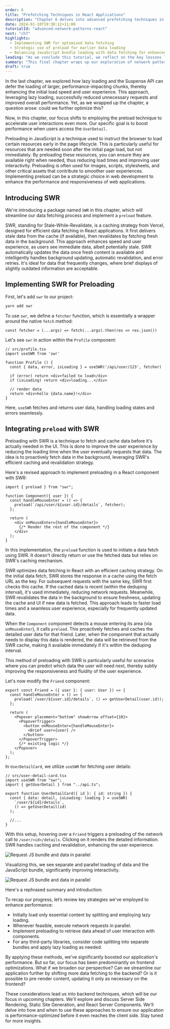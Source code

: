 ```yaml
---
order: 6
title: "Prefetching Techniques in React Applications"
description: "Chapter 6 delves into advanced prefetching techniques in React applications, using SWR for efficient data fetching. It highlights how to enhance application responsiveness and user experience through strategic data loading and parallel network requests."
date: 2024-01-10T19:38:12+11:00
tutorialId: "advanced-network-patterns-react"
next: "ch7"
highlights:
  - Implementing SWR for optimized data fetching
  - Strategic use of preload for earlier data loading
  - Balancing JavaScript bundle loading with data fetching for enhanced interactivity
leading: "As we conclude this tutorial, we reflect on the key lessons learned and set the stage for exploring server-side technology and its impact on application performance."
summary: "This final chapter wraps up our exploration of network patterns in React. We've covered parallel requests, code splitting, and prefetching to improve performance. Up next, we'll explore server-side technologies to further enhance application performance."
draft: true
---
```


In the last chapter, we explored how lazy loading and the Suspense API can defer the loading of larger, performance-impacting chunks, thereby enhancing the initial load speed and user experience. This approach, leveraging lazy loading, successfully reduced unnecessary requests and improved overall performance. Yet, as we wrapped up the chapter, a question arose: could we further optimize this?

Now, in this chapter, our focus shifts to employing the preload technique to accelerate user interactions even more. Our specific goal is to boost performance when users access the `UserDetail`.

<InfoBox title="Understanding Preload in JavaScript">
  Preloading in JavaScript is a technique used to instruct the browser to load certain resources early in the page lifecycle. This is particularly useful for resources that are needed soon after the initial page load, but not immediately. By preloading these resources, you can ensure they are available right when needed, thus reducing load times and improving user interactivity. Preloading is often used for images, scripts, stylesheets, and other critical assets that contribute to smoother user experiences. Implementing preload can be a strategic choice in web development to enhance the performance and responsiveness of web applications.
</InfoBox>

## Introducing SWR

We're introducing a package named `SWR` in this chapter, which will streamline our data fetching process and implement a `preload` feature.

<InfoBox>
  SWR, standing for Stale-While-Revalidate, is a caching strategy from Vercel, designed for efficient data fetching in React applications. It first delivers stale data from the cache (if available), then revalidates by fetching fresh data in the background. This approach enhances speed and user experience, as users see immediate data, albeit potentially stale. SWR automatically updates the data once fresh content is available and intelligently handles background updating, automatic revalidation, and error retries. It's ideal for data that frequently changes, where brief displays of slightly outdated information are acceptable.
</InfoBox>

## Implementing SWR for Preloading

First, let's add `swr` to our project:

```jsx
yarn add swr
```

To use `swr`, we define a `fetcher` function, which is essentially a wrapper around the native `fetch` method:

```tsx
const fetcher = (...args) => fetch(...args).then(res => res.json())
```

Let's see `swr` in action within the `Profile` component:

```tsx
// src/profile.tsx
import useSWR from 'swr'

function Profile () {
  const { data, error, isLoading } = useSWR('/api/user/123', fetcher)

  if (error) return <div>failed to load</div>
  if (isLoading) return <div>loading...</div>

  // render data
  return <div>hello {data.name}!</div>
}
```

Here, `useSWR` fetches and returns user data, handling loading states and errors seamlessly.

## Integrating `preload` with SWR

Preloading with SWR is a technique to fetch and cache data before it's actually needed in the UI. This is done to improve the user experience by reducing the loading time when the user eventually requests that data. The idea is to proactively fetch data in the background, leveraging SWR's efficient caching and revalidation strategy.

Here's a revised approach to implement preloading in a React component with SWR:

```tsx {1,4-6,9}
import { preload } from "swr";

function Component({ user }) {
  const handleMouseEnter = () => {
    preload(`/api/user/${user.id}/details`, fetcher);
  };

  return (
    <div onMouseEnter={handleMouseEnter}>
      {/* Render the rest of the component */}
    </div>
  );
}
```

In this implementation, the `preload` function is used to initiate a data fetch using SWR. It doesn't directly return or use the fetched data but relies on SWR's caching mechanism.

<InfoBox>
  SWR optimizes data fetching in React with an efficient caching strategy. On the initial data fetch, SWR stores the response in a cache using the fetch URL as the key. For subsequent requests with the same key, SWR first checks this cache. If the cached data is recent (within the deduping interval), it's used immediately, reducing network requests. Meanwhile, SWR revalidates the data in the background to ensure freshness, updating the cache and UI if new data is fetched. This approach leads to faster load times and a seamless user experience, especially for frequently updated data.
</InfoBox>


When the `Component` component detects a mouse entering its area (via `onMouseEnter`), it calls `preload`. This proactively fetches and caches the detailed user data for that friend. Later, when the component that actually needs to display this data is rendered, the data will be retrieved from the SWR cache, making it available immediately if it's within the deduping interval.

This method of preloading with SWR is particularly useful for scenarios where you can predict which data the user will need next, thereby subtly improving the responsiveness and fluidity of the user experience.

Let's now modify the `Friend` component:

```tsx title="src/friend.tsx" {2-4,9}
export const Friend = ({ user }: { user: User }) => {
  const handleMouseEnter = () => {
    preload(`/user/${user.id}/details`, () => getUserDetail(user.id));
  };

  return (
    <Popover placement="bottom" showArrow offset={10}>
      <PopoverTrigger>
        <button onMouseEnter={handleMouseEnter}>
          <Brief user={user} />
        </button>
      </PopoverTrigger>
      {/* existing logic */}
    </Popover>
  );
};
```

In `UserDetailCard`, we utilize `useSWR` for fetching user details:

```tsx
// src/user-detail-card.tsx
import useSWR from "swr";
import { getUserDetail } from "../api.ts";

export function UserDetailCard({ id }: { id: string }) {
  const { data: detail, isLoading: loading } = useSWR(
    `/user/${id}/details`,
    () => getUserDetail(id)
  );

  //...
}
```

With this setup, hovering over a `Friend` triggers a preloading of the network call to `/user/<id>/details`. Clicking on it renders the detailed information. SWR handles caching and revalidation, enhancing the user experience.

![Request JS bundle and data in parallel](/tutorials/advanced-network-patterns-react/ch6/parallel-lazy-load.png)

Visualizing this, we see separate and parallel loading of data and the JavaScript bundle, significantly improving interactivity.

![Request JS bundle and data in parallel](/tutorials/advanced-network-patterns-react/ch6/parallel-lazy-load-vis.png)

Here's a rephrased summary and introduction:

To recap our progress, let’s review key strategies we've employed to enhance performance:

- Initially load only essential content by splitting and employing lazy loading.
- Whenever feasible, execute network requests in parallel.
- Implement preloading to retrieve data ahead of user interaction with components.
- For any third-party libraries, consider code splitting into separate bundles and apply lazy loading as needed.

By applying these methods, we've significantly boosted our application's performance. But so far, our focus has been predominantly on frontend optimizations. What if we broaden our perspective? Can we streamline our application further by shifting more data fetching to the backend? Or is it possible to pre-render content, updating it only as necessary on the frontend?

These considerations lead us into backend techniques, which will be our focus in upcoming chapters. We'll explore and discuss Server Side Rendering, Static Site Generation, and React Server Components. We'll delve into how and when to use these approaches to ensure our application is performance-optimized before it even reaches the client side. Stay tuned for more insights.

